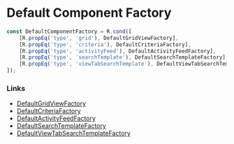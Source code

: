 
<Meta title="Templates/Component Factory" />

# Default Component Factory

```jsx
const DefaultComponentFactory = R.cond([
	[R.propEq('type', 'grid'), DefaultGridViewFactory],
	[R.propEq('type', 'criteria'), DefaultCriteriaFactory],
	[R.propEq('type', 'activityFeed'), DefaultActivityFeedFactory],
	[R.propEq('type', 'searchTemplate'), DefaultSearchTemplateFactory],
	[R.propEq('type', 'viewTabSearchTemplate'), DefaultViewTabSearchTemplateFactory]
]);
```
### Links

* [DefaultGridViewFactory](/?path=/docs/templates-components-gridview--page)
* [DefaultCriteriaFactory](/?path=/docs/templates-components-criteria--page)
* [DefaultActivityFeedFactory](/?path=/docs/templates-components-activityfeedview--page)
* [DefaultSearchTemplateFactory](/?path=/docs/templates-components-searchtemplate--page)
* [DefaultViewTabSearchTemplateFactory](/?path=/docs/templates-components-viewtabsearchtemplate--page)